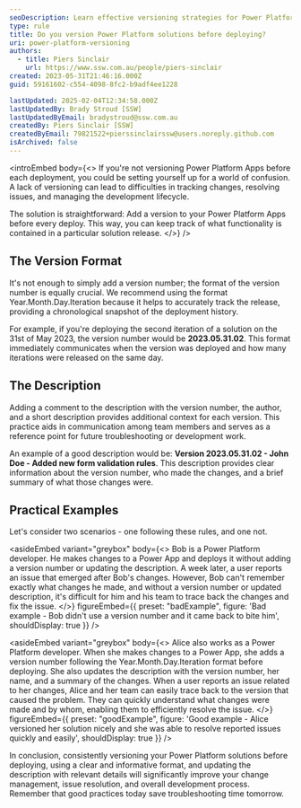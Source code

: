 ```yaml
---
seoDescription: Learn effective versioning strategies for Power Platform solutions to enhance tracking, deployment, and development lifecycle management.
type: rule
title: Do you version Power Platform solutions before deploying?
uri: power-platform-versioning
authors:
  - title: Piers Sinclair
    url: https://www.ssw.com.au/people/piers-sinclair
created: 2023-05-31T21:46:16.000Z
guid: 59161602-c554-4098-8fc2-b9adf4ee1228

lastUpdated: 2025-02-04T12:34:58.000Z
lastUpdatedBy: Brady Stroud [SSW]
lastUpdatedByEmail: bradystroud@ssw.com.au
createdBy: Piers Sinclair [SSW]
createdByEmail: 79821522+pierssinclairssw@users.noreply.github.com
isArchived: false
---
```


<introEmbed
  body={<>
If you're not versioning Power Platform Apps before each deployment, you could be setting yourself up for a world of confusion. A lack of versioning can lead to difficulties in tracking changes, resolving issues, and managing the development lifecycle.

The solution is straightforward: Add a version to your Power Platform Apps before every deploy. This way, you can keep track of what functionality is contained in a particular solution release.
  </>}
/>
## The Version Format

It's not enough to simply add a version number; the format of the version number is equally crucial. We recommend using the format Year.Month.Day.Iteration because it helps to accurately track the release, providing a chronological snapshot of the deployment history.

For example, if you're deploying the second iteration of a solution on the 31st of May 2023, the version number would be **2023.05.31.02**. This format immediately communicates when the version was deployed and how many iterations were released on the same day.

## The Description

Adding a comment to the description with the version number, the author, and a short description provides additional context for each version. This practice aids in communication among team members and serves as a reference point for future troubleshooting or development work.

An example of a good description would be: **Version 2023.05.31.02 - John Doe - Added new form validation rules**. This description provides clear information about the version number, who made the changes, and a brief summary of what those changes were.

## Practical Examples

Let's consider two scenarios - one following these rules, and one not.

<asideEmbed
  variant="greybox"
  body={<>
    Bob is a Power Platform developer. He makes changes to a Power App and deploys it without adding a version number or updating the description. A week later, a user reports an issue that emerged after Bob's changes. However, Bob can't remember exactly what changes he made, and without a version number or updated description, it's difficult for him and his team to trace back the changes and fix the issue.
  </>}
  figureEmbed={{
    preset: "badExample",
    figure: 'Bad example - Bob didn\'t use a version number and it came back to bite him',
    shouldDisplay: true
  }}
/>

<asideEmbed
  variant="greybox"
  body={<>
    Alice also works as a Power Platform developer. When she makes changes to a Power App, she adds a version number following the Year.Month.Day.Iteration format before deploying. She also updates the description with the version number, her name, and a summary of the changes. When a user reports an issue related to her changes, Alice and her team can easily trace back to the version that caused the problem. They can quickly understand what changes were made and by whom, enabling them to efficiently resolve the issue.
  </>}
  figureEmbed={{
    preset: "goodExample",
    figure: 'Good example - Alice versioned her solution nicely and she was able to resolve reported issues quickly and easily',
    shouldDisplay: true
  }}
/>

In conclusion, consistently versioning your Power Platform solutions before deploying, using a clear and informative format, and updating the description with relevant details will significantly improve your change management, issue resolution, and overall development process. Remember that good practices today save troubleshooting time tomorrow.
